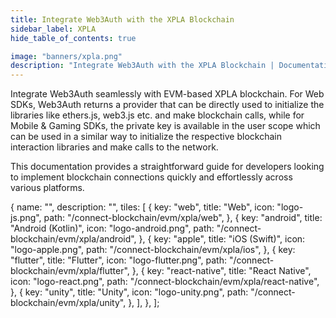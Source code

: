 ```yaml
---
title: Integrate Web3Auth with the XPLA Blockchain
sidebar_label: XPLA
hide_table_of_contents: true

image: "banners/xpla.png"
description: "Integrate Web3Auth with the XPLA Blockchain | Documentation - Web3Auth"
---
```



<SEO
  title="Integrate Web3Auth with the XPLA Blockchain"
  description="Integrate Web3Auth with the XPLA Blockchain | Documentation - Web3Auth"
  image="https://web3auth.io/docs/banners/xpla.png"
  slug="/connect-blockchain/evm/xpla"
/>

Integrate Web3Auth seamlessly with EVM-based XPLA blockchain. For Web SDKs, Web3Auth returns a
provider that can be directly used to initialize the libraries like ethers.js, web3.js etc. and make
blockchain calls, while for Mobile & Gaming SDKs, the private key is available in the user scope
which can be used in a similar way to initialize the respective blockchain interaction libraries and
make calls to the network.

This documentation provides a straightforward guide for developers looking to implement blockchain
connections quickly and effortlessly across various platforms.

  {
    name: "",
    description: "",
    tiles: [
      {
        key: "web",
        title: "Web",
        icon: "logo-js.png",
        path: "/connect-blockchain/evm/xpla/web",
      },
      {
        key: "android",
        title: "Android (Kotlin)",
        icon: "logo-android.png",
        path: "/connect-blockchain/evm/xpla/android",
      },
      {
        key: "apple",
        title: "iOS (Swift)",
        icon: "logo-apple.png",
        path: "/connect-blockchain/evm/xpla/ios",
      },
      {
        key: "flutter",
        title: "Flutter",
        icon: "logo-flutter.png",
        path: "/connect-blockchain/evm/xpla/flutter",
      },
      {
        key: "react-native",
        title: "React Native",
        icon: "logo-react.png",
        path: "/connect-blockchain/evm/xpla/react-native",
      },
      {
        key: "unity",
        title: "Unity",
        icon: "logo-unity.png",
        path: "/connect-blockchain/evm/xpla/unity",
      },
    ],
  },
];

<Tiles tileGroups={XPLA} />
